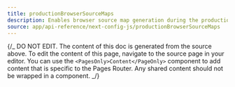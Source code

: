 ```yaml
---
title: productionBrowserSourceMaps
description: Enables browser source map generation during the production build.
source: app/api-reference/next-config-js/productionBrowserSourceMaps
---
```


{/_ DO NOT EDIT. The content of this doc is generated from the source above. To edit the content of this page, navigate to the source page in your editor. You can use the `<PagesOnly>Content</PageOnly>` component to add content that is specific to the Pages Router. Any shared content should not be wrapped in a component. _/}
